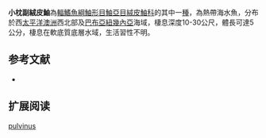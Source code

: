 {{Speciesbox
| name = 小枕副絨皮鮋
| status = NE
| status_system = IUCN3.1
| genus = Paraploactis
| species = pulvinus
| authority = Poss & Eschmeyer, 1978 
| synonyms = 
}}
'''小枕副絨皮鮋'''為[[輻鰭魚綱|輻鰭魚綱]][[鮋形目|鮋形目]][[鮋亞目|鮋亞目]][[絨皮鮋科|絨皮鮋科]]的其中一[[種|種]]，為熱帶海水魚，分布於西[[太平洋|太平洋]][[澳洲|澳洲]]西北部及[[巴布亞紐幾內亞|巴布亞紐幾內亞]]海域，棲息深度10-30公尺，體長可達5公分，棲息在軟底質底層水域，生活習性不明。
==参考文献==
*{{FishBase_species|genus=Paraploactis|species=pulvinus|year=2014|month=6}}

== 扩展阅读 ==
{{refbegin}}
{{wikispecies-inline|Paraploactis pulvinus|小枕副絨皮鮋}}
{{refend}}
{{Taxonbar|from=Q5103238}}

[[Category:副絨皮鮋屬|pulvinus]]


{{鮋形目小作品}}